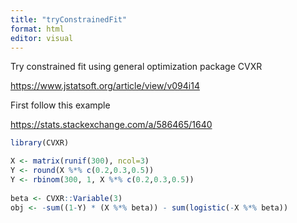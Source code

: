 ```yaml
---
title: "tryConstrainedFit"
format: html
editor: visual
---
```


Try constrained fit using general optimization package CVXR

<https://www.jstatsoft.org/article/view/v094i14>

First follow this example

<https://stats.stackexchange.com/a/586465/1640>

```r
library(CVXR)
```

```r
X <- matrix(runif(300), ncol=3)
Y <- round(X %*% c(0.2,0.3,0.5))
Y <- rbinom(300, 1, X %*% c(0.2,0.3,0.5))
 
beta <- CVXR::Variable(3)
obj <- -sum((1-Y) * (X %*% beta)) - sum(logistic(-X %*% beta))
```
